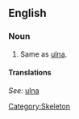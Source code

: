 ==English==
===Noun===
{{en-noun|sg=[[elbow]] [[bone]]}}

# {{anatomy}} Same as [[ulna]].

====Translations====
{{top}}
''See:'' [[ulna]]
{{bottom}}

[[Category:Skeleton]]